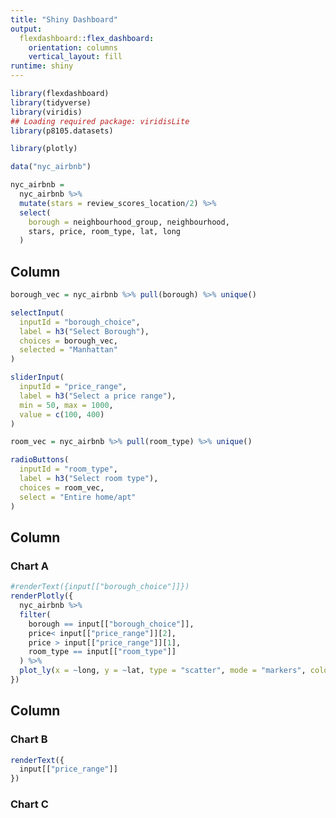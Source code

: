 ```yaml
---
title: "Shiny Dashboard"
output: 
  flexdashboard::flex_dashboard:
    orientation: columns
    vertical_layout: fill
runtime: shiny
---
```


```r
library(flexdashboard)
library(tidyverse)
library(viridis)
## Loading required package: viridisLite
library(p8105.datasets)

library(plotly)

data("nyc_airbnb")

nyc_airbnb = 
  nyc_airbnb %>%
  mutate(stars = review_scores_location/2) %>%
  select(
    borough = neighbourhood_group, neighbourhood,
    stars, price, room_type, lat, long
  )
```

Column {.sidebar}
-----------------------------------------------------------------------

```r
borough_vec = nyc_airbnb %>% pull(borough) %>% unique()

selectInput(
  inputId = "borough_choice",
  label = h3("Select Borough"),
  choices = borough_vec,
  selected = "Manhattan"
)

sliderInput(
  inputId = "price_range",
  label = h3("Select a price range"),
  min = 50, max = 1000,
  value = c(100, 400)
)

room_vec = nyc_airbnb %>% pull(room_type) %>% unique()

radioButtons(
  inputId = "room_type",
  label = h3("Select room type"),
  choices = room_vec,
  select = "Entire home/apt"
)
```



Column {data-width=650}
-----------------------------------------------------------------------

### Chart A

```r
#renderText({input[["borough_choice"]]})
renderPlotly({
  nyc_airbnb %>%
  filter(
    borough == input[["borough_choice"]],
    price< input[["price_range"]][2], 
    price > input[["price_range"]][1], 
    room_type == input[["room_type"]]
  ) %>%
  plot_ly(x = ~long, y = ~lat, type = "scatter", mode = "markers", color = ~price)
})


```

Column {data-width=350}
-----------------------------------------------------------------------

### Chart B

```r
renderText({
  input[["price_range"]]
})
```

### Chart C

```r

```